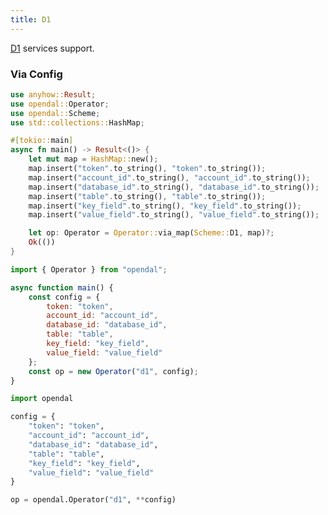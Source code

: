 ```yaml
---
title: D1
---
```


[D1](https://developers.cloudflare.com/d1/) services support.


<Docs components={props.components} />

### Via Config


<Tabs>
  <TabItem value="rust" label="Rust" default>

```rust
use anyhow::Result;
use opendal::Operator;
use opendal::Scheme;
use std::collections::HashMap;

#[tokio::main]
async fn main() -> Result<()> {
    let mut map = HashMap::new();
    map.insert("token".to_string(), "token".to_string());
    map.insert("account_id".to_string(), "account_id".to_string());
    map.insert("database_id".to_string(), "database_id".to_string());
    map.insert("table".to_string(), "table".to_string());
    map.insert("key_field".to_string(), "key_field".to_string());
    map.insert("value_field".to_string(), "value_field".to_string());

    let op: Operator = Operator::via_map(Scheme::D1, map)?;
    Ok(())
}
```

  </TabItem>
  <TabItem value="node.js" label="Node.js">

```javascript
import { Operator } from "opendal";

async function main() {
    const config = {
        token: "token",
        account_id: "account_id",
        database_id: "database_id",
        table: "table",
        key_field: "key_field",
        value_field: "value_field"
    };
    const op = new Operator("d1", config);
}
```

  </TabItem>
  <TabItem value="python" label="Python">

```python
import opendal

config = {
    "token": "token",
    "account_id": "account_id",
    "database_id": "database_id",
    "table": "table",
    "key_field": "key_field",
    "value_field": "value_field"
}

op = opendal.Operator("d1", **config)
```

  </TabItem>
</Tabs>